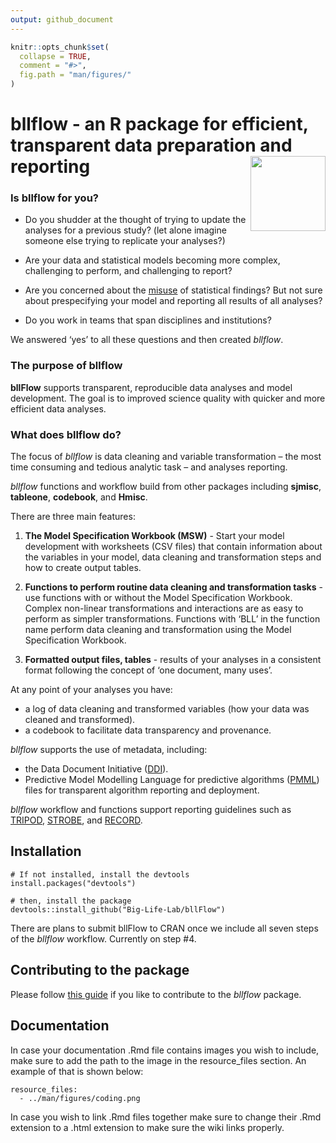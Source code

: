 ```yaml
---
output: github_document
---
```


```r
knitr::opts_chunk$set(
  collapse = TRUE,
  comment = "#>",
  fig.path = "man/figures/"
)
```
<!-- README.md is generated from README.Rmd. Please edit that file -->


# bllflow - an R package for efficient, transparent data preparation and reporting <img src="./man/figures/pbl-sticker.png" align="right" alt="" width="120" />

### Is bllflow for you?

- Do you shudder at the thought of trying to update the analyses for a previous study? (let alone imagine someone else trying to replicate your analyses?)

- Are your data and statistical models becoming more complex, challenging to perform, and challenging to report?

- Are you concerned about the [misuse](https://www.nature.com/articles/d41586-019-00857-9) of statistical findings? But not sure about prespecifying your model and reporting all results of all analyses?

- Do you work in teams that span disciplines and institutions?

We answered 'yes' to all these questions and then created _bllflow_. 

### The purpose of bllflow
**bllFlow** supports transparent, reproducible data analyses and model development. The goal is to improved science quality with quicker and more efficient data analyses. 

### What does bllflow do?
The focus of _bllflow_ is data cleaning and variable transformation -- the most time consuming and tedious analytic task -- and analyses reporting.

_bllflow_ functions and workflow build from other packages including **sjmisc**, **tableone**, **codebook**, and **Hmisc**.

There are three main features:

1) **The Model Specification Workbook (MSW)** - Start your model development with worksheets (CSV files) that contain information about the variables in your model, data cleaning and transformation steps and how to create output tables. 

1) **Functions to perform routine data cleaning and transformation tasks** - use functions with or without the Model Specification Workbook. Complex non-linear transformations and interactions are as easy to perform as simpler transformations. Functions with 'BLL' in the function name perform data cleaning and transformation using the Model Specification Workbook.  

1) **Formatted output files, tables** - results of your analyses in a consistent format following the concept of 'one document, many uses'.

At any point of your analyses you have:

- a log of data cleaning and transformed variables (how your data was cleaned and transformed).
- a codebook to facilitate data transparency and provenance.

_bllflow_ supports the use of metadata, including:

- the Data Document Initiative ([DDI](https://www.ddialliance.org)).
- Predictive Model Modelling Language for predictive algorithms ([PMML](http://dmg.org/pmml/v4-3/GeneralStructure.html)) files for transparent algorithm reporting and deployment.  

_bllflow_ workflow and functions support reporting guidelines such as [TRIPOD](https://www.equator-network.org/2015/01/07/guidelines-for-reporting-multivariable-prediction-models-for-individual-prognosis-or-diagnosis-tripod-published/), [STROBE](http://www.equator-network.org/reporting-guidelines/strobe/), and [RECORD](http://www.equator-network.org/reporting-guidelines/record/).

## Installation
```
# If not installed, install the devtools
install.packages("devtools")

# then, install the package
devtools::install_github("Big-Life-Lab/bllFlow")
```
There are plans to submit bllFlow to CRAN once we include all seven steps of the _bllflow_ workflow. Currently on step #4.

## Contributing to the package

Please follow [this guide](CONTRIBUTING.md) if you like to contribute to the _bllflow_ package.

## Documentation

In case your documentation .Rmd file contains images you wish to include, make sure to add the path to the image in the resource_files section.
An example of that is shown below:
```
resource_files:
  - ../man/figures/coding.png
```
  
In case you wish to link .Rmd files together make sure to change their .Rmd extension to a .html extension to make sure the wiki links properly.